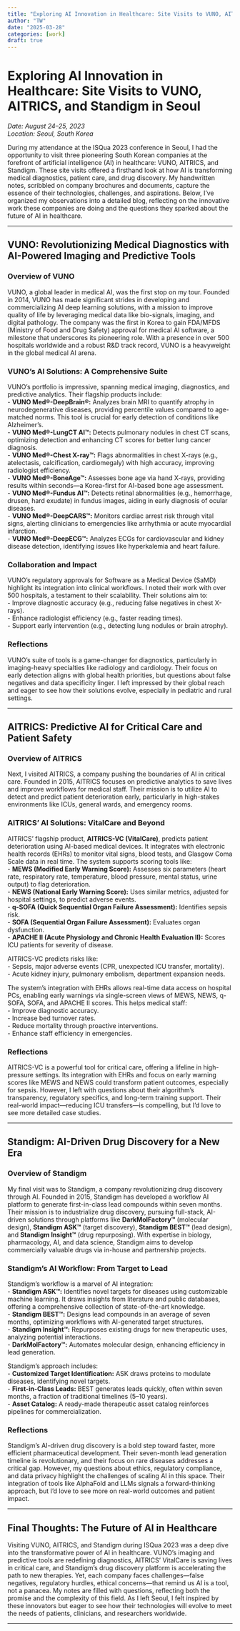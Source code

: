 ```yaml
---
title: "Exploring AI Innovation in Healthcare: Site Visits to VUNO, AITRICS, and Standigm in Seoul"
author: "TW"
date: "2025-03-28"
categories: [work]
draft: true
---
```


# Exploring AI Innovation in Healthcare: Site Visits to VUNO, AITRICS, and Standigm in Seoul  
*Date: August 24–25, 2023*  
*Location: Seoul, South Korea*  

During my attendance at the ISQua 2023 conference in Seoul, I had the opportunity to visit three pioneering South Korean companies at the forefront of artificial intelligence (AI) in healthcare: VUNO, AITRICS, and Standigm. These site visits offered a firsthand look at how AI is transforming medical diagnostics, patient care, and drug discovery. My handwritten notes, scribbled on company brochures and documents, capture the essence of their technologies, challenges, and aspirations. Below, I’ve organized my observations into a detailed blog, reflecting on the innovative work these companies are doing and the questions they sparked about the future of AI in healthcare.

---

## VUNO: Revolutionizing Medical Diagnostics with AI-Powered Imaging and Predictive Tools  

### Overview of VUNO  
VUNO, a global leader in medical AI, was the first stop on my tour. Founded in 2014, VUNO has made significant strides in developing and commercializing AI deep learning solutions, with a mission to improve quality of life by leveraging medical data like bio-signals, imaging, and digital pathology. The company was the first in Korea to gain FDA/MFDS (Ministry of Food and Drug Safety) approval for medical AI software, a milestone that underscores its pioneering role. With a presence in over 500 hospitals worldwide and a robust R&D track record, VUNO is a heavyweight in the global medical AI arena.

### VUNO’s AI Solutions: A Comprehensive Suite  
VUNO’s portfolio is impressive, spanning medical imaging, diagnostics, and predictive analytics. Their flagship products include:  
- **VUNO Med®-DeepBrain®:** Analyzes brain MRI to quantify atrophy in neurodegenerative diseases, providing percentile values compared to age-matched norms. This tool is crucial for early detection of conditions like Alzheimer’s.  
- **VUNO Med®-LungCT AI™:** Detects pulmonary nodules in chest CT scans, optimizing detection and enhancing CT scores for better lung cancer diagnosis.  
- **VUNO Med®-Chest X-ray™:** Flags abnormalities in chest X-rays (e.g., atelectasis, calcification, cardiomegaly) with high accuracy, improving radiologist efficiency.  
- **VUNO Med®-BoneAge™:** Assesses bone age via hand X-rays, providing results within seconds—a Korea-first for AI-based bone age assessment.  
- **VUNO Med®-Fundus AI™:** Detects retinal abnormalities (e.g., hemorrhage, drusen, hard exudate) in fundus images, aiding in early diagnosis of ocular diseases.  
- **VUNO Med®-DeepCARS™:** Monitors cardiac arrest risk through vital signs, alerting clinicians to emergencies like arrhythmia or acute myocardial infarction.  
- **VUNO Med®-DeepECG™:** Analyzes ECGs for cardiovascular and kidney disease detection, identifying issues like hyperkalemia and heart failure.  

### Collaboration and Impact  
VUNO’s regulatory approvals for Software as a Medical Device (SaMD) highlight its integration into clinical workflows. I noted their work with over 500 hospitals, a testament to their scalability. Their solutions aim to:  
- Improve diagnostic accuracy (e.g., reducing false negatives in chest X-rays).  
- Enhance radiologist efficiency (e.g., faster reading times).  
- Support early intervention (e.g., detecting lung nodules or brain atrophy).  

### Reflections  
VUNO’s suite of tools is a game-changer for diagnostics, particularly in imaging-heavy specialties like radiology and cardiology. Their focus on early detection aligns with global health priorities, but questions about false negatives and data specificity linger. I left impressed by their global reach and eager to see how their solutions evolve, especially in pediatric and rural settings.

---

## AITRICS: Predictive AI for Critical Care and Patient Safety  

### Overview of AITRICS  
Next, I visited AITRICS, a company pushing the boundaries of AI in critical care. Founded in 2015, AITRICS focuses on predictive analytics to save lives and improve workflows for medical staff. Their mission is to utilize AI to detect and predict patient deterioration early, particularly in high-stakes environments like ICUs, general wards, and emergency rooms.

### AITRICS’ AI Solutions: VitalCare and Beyond  
AITRICS’ flagship product, **AITRICS-VC (VitalCare)**, predicts patient deterioration using AI-based medical devices. It integrates with electronic health records (EHRs) to monitor vital signs, blood tests, and Glasgow Coma Scale data in real time. The system supports scoring tools like:  
- **MEWS (Modified Early Warning Score):** Assesses six parameters (heart rate, respiratory rate, temperature, blood pressure, mental status, urine output) to flag deterioration.  
- **NEWS (National Early Warning Score):** Uses similar metrics, adjusted for hospital settings, to predict adverse events.  
- **q-SOFA (Quick Sequential Organ Failure Assessment):** Identifies sepsis risk.  
- **SOFA (Sequential Organ Failure Assessment):** Evaluates organ dysfunction.  
- **APACHE II (Acute Physiology and Chronic Health Evaluation II):** Scores ICU patients for severity of disease.  

AITRICS-VC predicts risks like:  
- Sepsis, major adverse events (CPR, unexpected ICU transfer, mortality).  
- Acute kidney injury, pulmonary embolism, department expansion needs.  

The system’s integration with EHRs allows real-time data access on hospital PCs, enabling early warnings via single-screen views of MEWS, NEWS, q-SOFA, SOFA, and APACHE II scores. This helps medical staff:  
- Improve diagnostic accuracy.  
- Increase bed turnover rates.  
- Reduce mortality through proactive interventions.  
- Enhance staff efficiency in emergencies.  

### Reflections  
AITRICS-VC is a powerful tool for critical care, offering a lifeline in high-pressure settings. Its integration with EHRs and focus on early warning scores like MEWS and NEWS could transform patient outcomes, especially for sepsis. However, I left with questions about their algorithm’s transparency, regulatory specifics, and long-term training support. Their real-world impact—reducing ICU transfers—is compelling, but I’d love to see more detailed case studies.

---

## Standigm: AI-Driven Drug Discovery for a New Era  

### Overview of Standigm  
My final visit was to Standigm, a company revolutionizing drug discovery through AI. Founded in 2015, Standigm has developed a workflow AI platform to generate first-in-class lead compounds within seven months. Their mission is to industrialize drug discovery, pursuing full-stack, AI-driven solutions through platforms like **DarkMolFactory™** (molecular design), **Standigm ASK™** (target discovery), **Standigm BEST™** (lead design), and **Standigm Insight™** (drug repurposing). With expertise in biology, pharmacology, AI, and data science, Standigm aims to develop commercially valuable drugs via in-house and partnership projects.

### Standigm’s AI Workflow: From Target to Lead  
Standigm’s workflow is a marvel of AI integration:  
- **Standigm ASK™:** Identifies novel targets for diseases using customizable machine learning. It draws insights from literature and public databases, offering a comprehensive collection of state-of-the-art knowledge.  
- **Standigm BEST™:** Designs lead compounds in an average of seven months, optimizing workflows with AI-generated target structures.  
- **Standigm Insight™:** Repurposes existing drugs for new therapeutic uses, analyzing potential interactions.  
- **DarkMolFactory™:** Automates molecular design, enhancing efficiency in lead generation.  

Standigm’s approach includes:  
- **Customized Target Identification:** ASK draws proteins to modulate diseases, identifying novel targets.  
- **First-in-Class Leads:** BEST generates leads quickly, often within seven months, a fraction of traditional timelines (5–10 years).  
- **Asset Catalog:** A ready-made therapeutic asset catalog reinforces pipelines for commercialization.  

### Reflections  
Standigm’s AI-driven drug discovery is a bold step toward faster, more efficient pharmaceutical development. Their seven-month lead generation timeline is revolutionary, and their focus on rare diseases addresses a critical gap. However, my questions about ethics, regulatory compliance, and data privacy highlight the challenges of scaling AI in this space. Their integration of tools like AlphaFold and LLMs signals a forward-thinking approach, but I’d love to see more on real-world outcomes and patient impact.

---

## Final Thoughts: The Future of AI in Healthcare  
Visiting VUNO, AITRICS, and Standigm during ISQua 2023 was a deep dive into the transformative power of AI in healthcare. VUNO’s imaging and predictive tools are redefining diagnostics, AITRICS’ VitalCare is saving lives in critical care, and Standigm’s drug discovery platform is accelerating the path to new therapies. Yet, each company faces challenges—false negatives, regulatory hurdles, ethical concerns—that remind us AI is a tool, not a panacea. My notes are filled with questions, reflecting both the promise and the complexity of this field. As I left Seoul, I felt inspired by these innovators but eager to see how their technologies will evolve to meet the needs of patients, clinicians, and researchers worldwide.

--- 